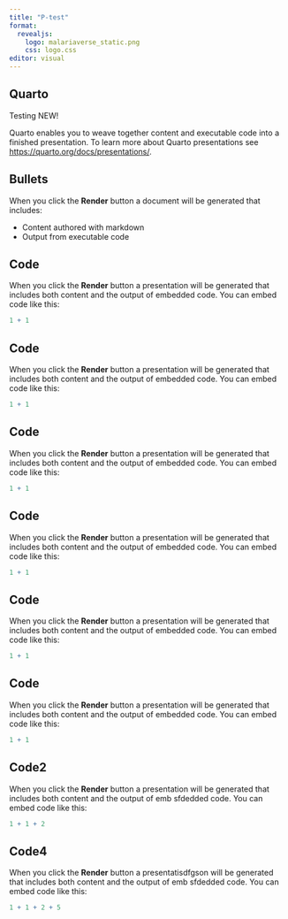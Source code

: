 ```yaml
---
title: "P-test"
format: 
  revealjs:
    logo: malariaverse_static.png
    css: logo.css
editor: visual
---
```


## Quarto

Testing NEW!

Quarto enables you to weave together content and executable code into a finished presentation. To learn more about Quarto presentations see <https://quarto.org/docs/presentations/>.

## Bullets

When you click the **Render** button a document will be generated that includes:

-   Content authored with markdown
-   Output from executable code

## Code

When you click the **Render** button a presentation will be generated that includes both content and the output of embedded code. You can embed code like this:

```r
1 + 1
```

## Code

When you click the **Render** button a presentation will be generated that includes both content and the output of embedded code. You can embed code like this:

```r
1 + 1
```

## Code

When you click the **Render** button a presentation will be generated that includes both content and the output of embedded code. You can embed code like this:

```r
1 + 1
```

## Code

When you click the **Render** button a presentation will be generated that includes both content and the output of embedded code. You can embed code like this:

```r
1 + 1
```

## Code

When you click the **Render** button a presentation will be generated that includes both content and the output of embedded code. You can embed code like this:

```r
1 + 1
```

## Code

When you click the **Render** button a presentation will be generated that includes both content and the output of embedded code. You can embed code like this:

```r
1 + 1
```

## Code2

When you click the **Render** button a presentation will be generated that includes both content and the output of emb sfdedded code. You can embed code like this:

```r
1 + 1 + 2
```

## Code4

When you click the **Render** button a presentatisdfgson will be generated that includes both content and the output of emb sfdedded code. You can embed code like this:

```r
1 + 1 + 2 + 5
```

